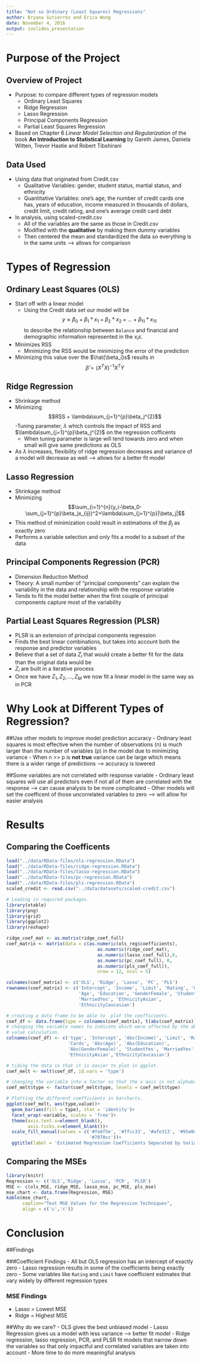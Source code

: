 ```yaml
---
title: "Not so Ordinary (Least Squares) Regressions"
author: Bryana Gutierrez and Erica Wong
date: November 4, 2016
output: ioslides_presentation
---
```

# Purpose of the Project

## Overview of Project
- Purpose: to compare different types of regression models
    - Ordinary Least Squares
    - Ridge Regression
    - Lasso Regression
    - Principal Components Regression
    - Partial Least Squares Regression
- Based on Chapter 6 *Linear Model Selection and Regularization* of the book **An Introduction to Statistical Learning** by Gareth James, Daniela Witten, Trevor Hastie and Robert Tibshirani

## Data Used
- Using data that originated from Credit.csv
    - Qualitative Variables: gender, student status, martial status, and ethnicity
    - Quantitative Variables: one's age, the number of credit cards one has, years of education, income measured in thousands of dollars, credit limit, credit rating, and one's average credit card debt
- In analysis, using scaled-credit.csv
    - All of the variables are the same as those in Credit.csv
    - Modified with the **qualitative** by making them dummy variables
    - Then centered the mean and standardized the data so everything is in the same units --> allows for comparison
    
# Types of Regression

## Ordinary Least Squares (OLS)
- Start off with a linear model 
    - Using the Credit data set our model will be $$y \approx \beta_0 + \beta_1*x_1 + \beta_2*x_2 + \dots + \beta_11*x_11$$ to describe the relationship between `Balance` and financial and demographic information represented in the $x_is$.
- Minimizes RSS
    - Minimizing the RSS would be minimizing the error of the prediction
- Minimizing this value over the $\hat{\beta_i}s$ results in $$\hat{\beta} = (X^TX)^{-1}X^TY$$


## Ridge Regression
- Shrinkage method
- Minimizing $$RSS + \lambda\sum_{j=1}^{p}\beta_j^{2}$$
-Tuning parameter, $\lambda$ which controls the impact of RSS and $\lambda\sum_{j=1}^{p}\beta_j^{2}$ on the regression cofficents
    - When tuning parameter is large will tend towards zero and when small will give same predictions as OLS
- As $\lambda$ increases, flexibility of ridge regression decreases and variance of a model will decrease as well --> allows for a better fit model

## Lasso Regression
- Shrinkage method
- Minimizing $$\sum_{i=1}^{n}(y_i-\beta_0-\sum_{j=1}^{p}\beta_jx_{ij})^2+\lambda\sum_{j=1}^{p}|\beta_j|$$
- This method of minimization could result in estimations of the $\beta_j$ as exactly zero
- Performs a variable selection and only fits a model to a subset of the data

## Principal Components Regression (PCR)
- Dimension Reduction Method
- Theory: A small number of "principal components" can explain the variability in the data and relationship with the response variable
- Tends to fit the model better when the first couple of principal components capture most of the variability

## Partial Least Squares Regression (PLSR)
- PLSR is an extension of principal components regression
- Finds the best linear combinations, but takes into account both the response and predictor variables
- Believe that a set of data $Z_i$ that would create a better fit for the data than the original data would be
- $Z_i$ are built in a iterative process
- Once we have $Z_1, Z_2, \dots, Z_M$ we now fit a linear model in the same way as in PCR

# Why Look at Different Types of Regression?

##Use other models to improve model prediction accuracy
- Ordinary least squares is most effective when the number of observations (n) is much larger than the number of variables (p) in the model due to minimizing variance
- When n >> p is **not true** variance can be large which means there is a wider range of predictions --> accuracy is lowered

##Some variables are not correlated with response variable
- Ordinary least squares will use all predictors even if not all of them are correlated with the response --> can cause analysis to be more complicated
- Other models will set the coefficent of those uncorrelated variables to zero --> will allow for easier analysis

# Results

## Comparing the Coefficents
```r
load("../data/RData-files/ols-regression.RData")
load("../data/RData-files/ridge-regression.RData")
load("../data/RData-files/lasso-regression.RData")
load("../data/RData-files/pc-regression.RData")
load("../data/RData-files/pls-regression.RData")
scaled_credit <- read.csv("../data/datasets/scaled-credit.csv")

# Loading in required packages.
library(xtable)
library(png)
library(grid)
library(ggplot2)
library(reshape)

ridge_coef_mat <- as.matrix(ridge_coef_full)
coef_matrix <- matrix(data = c(as.numeric(ols_reg$coefficients), 
                                  as.numeric(ridge_coef_mat),
                                  as.numeric(lasso_coef_full),0, 
                                  as.numeric(pc_coef_full), 0, 
                                  as.numeric(pls_coef_full)), 
                                  nrow = 12, ncol = 5)

colnames(coef_matrix) <- c('OLS', 'Ridge', 'Lasso', 'PC', 'PLS')
rownames(coef_matrix) <- c('Intercept', 'Income', 'Limit', 'Rating', 'Cards',
                           'Age', 'Education', 'GenderFemale', 'StudentYes',
                           'MarriedYes', 'EthnicityAsian',
                           'EthnicityCaucasian')

# creating a data frame to be able to  plot the ceofficients.
coef_df <- data.frame(type = colnames(coef_matrix), t(abs(coef_matrix)))
# changing the variable names to indicate which were affected by the absolute
# value calculation.
colnames(coef_df) <- c('type', 'Intercept', 'Abs(Income)', 'Limit', 'Rating',
                       'Cards', 'Abs(Age)', 'Abs(Education)', 
                       'Abs(GenderFemale)', 'StudentYes', 'MarriedYes', 
                       'EthnicityAsian','EthnicityCaucasian')

# tiding the data so that it is easier to plot in ggplot. 
coef_melt <- melt(coef_df, id.vars = 'type')

# changing the variable into a factor so that the x axis is not alphabatized.
coef_melt$type <- factor(coef_melt$type, levels = coef_melt$type)

# Plotting the different coefficients in barcharts. 
ggplot(coef_melt, aes(type,value))+
  geom_bar(aes(fill = type), stat = 'identity')+
  facet_wrap(~variable, scales = 'free')+
  theme(axis.text.x=element_blank(),
        axis.ticks.x=element_blank())+
  scale_fill_manual(values = c('#fe6f5e', '#ffcc33', '#afe313', '#95e0e8',
                               '#7070cc'))+
  ggtitle(label = 'Estimated Regression Coefficients Separated by Variable and Regression')

```

## Comparing the MSEs
```r
library(knitr)
Regression <- c('OLS','Ridge', 'Lasso', 'PCR', 'PLSR')
MSE <- c(ols_MSE, ridge_MSE, lasso_mse, pc_MSE, pls_mse)
mse_chart <- data.frame(Regression, MSE)
kable(mse_chart, 
      caption="Test MSE Values for the Regression Techniques",
      align = c('c','c'))

```

# Conclusion

##Findings

###Coefficient Findings
- All but OLS regression has an intercept of exactly zero
- Lasso regression results in some of the coefficients being exactly zero
- Some variables like `Rating` and `Limit` have coefficient estimates that vary widely by different regression types

### MSE Findings
- Lasso = Lowest MSE
- Ridge = Highest MSE

##Why do we care?
- OLS gives the best unbiased model
- Lasso Regression gives us a model with less variance --> better fit model
- Ridge regression, lasso regression, PCR, and PLSR fit models that narrow down the variables so that only impactful and correlated variables are taken into account
    - More time to do more meaningful analysis




